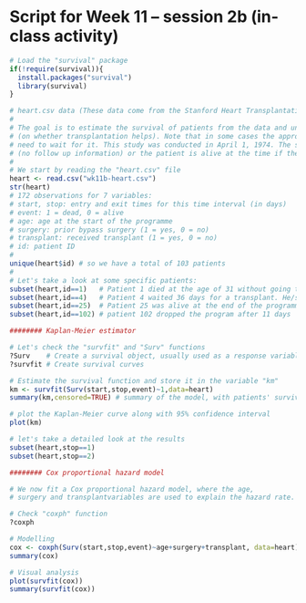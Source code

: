 
# Script for Week 11 -- session 2b (in-class activity)


```r
# Load the "survival" package
if(!require(survival)){
  install.packages("survival")
  library(survival)
}
```

```r
# heart.csv data (These data come from the Stanford Heart Transplantation Program)
#
# The goal is to estimate the survival of patients from the data and understand the effect that other explanatory variables may have
# (on whether transplantation helps). Note that in some cases the appropriate heart for transplant might note be available, and patients
# need to wait for it. This study was conducted in April 1, 1974. The survival time is censored if the patient drops out of program
# (no follow up information) or the patient is alive at the time if the end of the study.
#
# We start by reading the "heart.csv" file
heart <- read.csv("wk11b-heart.csv")
str(heart)
# 172 observations for 7 variables:
# start, stop: entry and exit times for this time interval (in days)
# event: 1 = dead, 0 = alive
# age: age at the start of the programme
# surgery: prior bypass surgery (1 = yes, 0 = no)
# transplant: received transplant (1 = yes, 0 = no)
# id: patient ID
#
unique(heart$id) # so we have a total of 103 patients
#
# Let's take a look at some specific patients:
subset(heart,id==1)   # Patient 1 died at the age of 31 without going through a transplant
subset(heart,id==4)   # Patient 4 waited 36 days for a transplant. He/she then died after 3 days.
subset(heart,id==25)  # Patient 25 was alive at the end of the programme.
subset(heart,id==102) # patient 102 dropped the program after 11 days
```

```r
######## Kaplan-Meier estimator

# Let's check the "survfit" and "Surv" functions
?Surv    # Create a survival object, usually used as a response variable in a model formula.
?survfit # Create survival curves

# Estimate the survival function and store it in the variable "km"
km <- survfit(Surv(start,stop,event)~1,data=heart)
summary(km,censored=TRUE) # summary of the model, with patients' survival probability 

# plot the Kaplan-Meier curve along with 95% confidence interval
plot(km) 

# let's take a detailed look at the results
subset(heart,stop==1)
subset(heart,stop==2)
```

```r
######## Cox proportional hazard model

# We now fit a Cox proportional hazard model, where the age, 
# surgery and transplantvariables are used to explain the hazard rate.

# Check "coxph" function
?coxph

# Modelling
cox <- coxph(Surv(start,stop,event)~age+surgery+transplant, data=heart)
summary(cox)
```

```r
# Visual analysis
plot(survfit(cox))
summary(survfit(cox))
```
